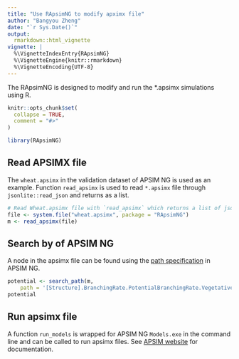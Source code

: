 ```yaml
---
title: "Use RApsimNG to modify apximx file"
author: "Bangyou Zheng"
date: "`r Sys.Date()`"
output: 
  rmarkdown::html_vignette
vignette: |
  %\VignetteIndexEntry{RApsimNG} 
  %\VignetteEngine{knitr::rmarkdown} 
  %\VignetteEncoding{UTF-8}
---
```



The RApsimNG is designed to modify and run the *.apsimx simulations using R.


```r
knitr::opts_chunk$set(
  collapse = TRUE,
  comment = "#>"
)

library(RApsimNG)
```


## Read APSIMX file

The `wheat.apsimx` in the validation dataset of APSIM NG  is used as an example. Function `read_apsimx` is used to read `*.apsimx` file through `jsonlite::read_json` and returns as a list.


```r
# Read Wheat.apsimx file with `read_apsimx` which returns a list of json results.
file <- system.file("wheat.apsimx", package = "RApsimNG")
m <- read_apsimx(file)

```

## Search by of APSIM NG

A node in the apsimx file can be found using the [path specification](https://apsimnextgeneration.netlify.app/development/model/4-pathspecification/) in APSIM NG.
```r
potential <- search_path(m,
    path = '[Structure].BranchingRate.PotentialBranchingRate.Vegetative.PotentialBranchingRate')
potential
```


## Run apsimx file

A function `run_models` is wrapped for APSIM NG `Models.exe` in the command line and can be called to run apsimx files. See [APSIM website](https://apsimnextgeneration.netlify.app/) for documentation. 





